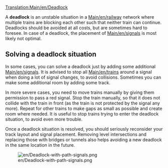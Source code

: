 [[Translation:Main/en/Deadlock]]{{en/-}}

A '''deadlock''' is an unstable situation in a [[Main/en/railway]] network where multiple trains are blocking each other such that neither train can continue. Deadlocks should be avoided at all costs, but are sometimes hard to foresee. In case of a deadlock, the placement of [[Main/en/signals]] is most likely not optimal.

== Solving a deadlock situation ==

In some cases, you can solve a deadlock just by adding some additional [[Main/en/signal]]s. It is advised to stop all [[Main/en/train]]s around a signal when doing a lot of signal changes, to avoid collisions. Sometimes you can make some additional room by adding some track.

In more severe cases, you need to move trains manually by giving them permission to pass a red signal. Stop the train manually, so that it does not collide with the train in front (as the train is not protected by the signal any more). Repeat for other trains to make gaps as small as possible and create room where needed. It is useful to stop trains trying to enter the deadlock situation, to avoid even more trouble.

Once a deadlock situation is resolved, you should seriously reconsider your track layout and signal placement. Removing level intersections and replacing those with bridges or tunnels also helps avoiding a new deadlock in the same location in the future.

[[File:en/Deadlock-with-path-signals.png]]